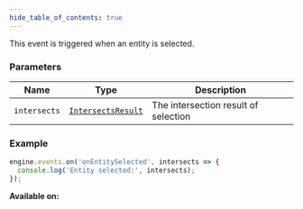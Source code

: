 ```yaml
---
hide_table_of_contents: true
---
```



This event is triggered when an entity is selected.

### Parameters

| Name         | Type                                              | Description                          |
| ------------ | ------------------------------------------------- | ------------------------------------ |
| `intersects` | [`IntersectsResult`](/sdk/types/IntersectsResult) | The intersection result of selection |

### Example

```js
engine.events.on('onEntitySelected', intersects => {
  console.log('Entity selected:', intersects);
});
```

**Available on:** <ClientTag />
